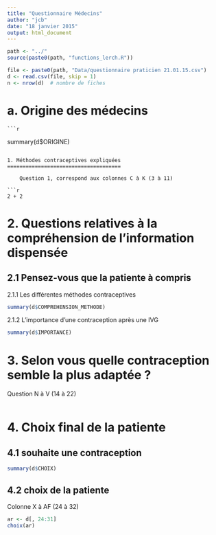 ```yaml
---
title: "Questionnaire Médecins"
author: "jcb"
date: "18 janvier 2015"
output: html_document
---
```


```r
path <- "../"
source(paste0(path, "functions_lerch.R"))

file <- paste0(path, "Data/questionnaire praticien 21.01.15.csv")
d <- read.csv(file, skip = 1)
n <- nrow(d)  # nombre de fiches
```
a. Origine des médecins
=======================
    
    ```r
summary(d$ORIGINE)

```

1. Méthodes contraceptives expliquées
=====================================
    
    Question 1, correspond aux colonnes C à K (3 à 11)

```r
2 + 2
```

2. Questions relatives à la compréhension de l'information dispensée
====================================================================

2.1 Pensez-vous que la patiente à compris
-----------------------------------------

2.1.1 Les différentes méthodes contraceptives

```r
summary(d$COMPREHENSION_METHODE)
```

2.1.2 L'importance d'une contraception après une IVG

```r
summary(d$IMPORTANCE)
```

3. Selon vous quelle contraception semble la plus adaptée ?
===========================================================

Question N à V (14 à 22)
```r

```

4. Choix final de la patiente
=============================

4.1 souhaite une contraception
------------------------------

```r
summary(d$CHOIX)
```

4.2 choix de la patiente
------------------------
Colonne X à AF (24 à 32)

```r
ar <- d[, 24:31]
choix(ar)


```

